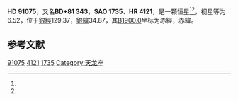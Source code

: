 {{Starbox begin
| name = HD 91075
}}
{{Starbox observe
| epoch = [[J2000.0|J2000.0]]
| constell = {{星座名待查}}<ref name=SIMBAD>{{cite web
 | url=http://simbad.u-strasbg.fr/simbad/sim-id?Ident=HR+4121
 | title =Pulsating variable Star
 | publisher=Centre de Données astronomiques de Strasbourg
 | work=SIMBAD
 | accessdate=2012-07-13}}</ref><ref name=DATA>{{cite web
 | url=http://vizier.u-strasbg.fr/viz-bin/VizieR-5?-out.add=.&-source=5050&-corr=PK=HR&-out.max=9999&HR=4121
 | title=VizieR Detailed Page
 | accessdate=2012-07-13
 | archive-date=2016-03-05
 | archive-url=https://web.archive.org/web/20160305101646/http://vizier.u-strasbg.fr/viz-bin/VizieR-5?-out.add=.&-source=5050&-corr=PK=HR&-out.max=9999&HR=4121
 | dead-url=no
 }}</ref>
| 星官 = 
| ra = {{RA|10|36|1.7}}<ref name=SIMBAD /><ref name=DATA />
| dec = {{DEC|+80|29|40}}<ref name=SIMBAD /><ref name=DATA />
| appmag_v = 6.52<ref name=SIMBAD /><ref name=DATA />
}}
{{Starbox character
| class = gG4<ref name=SIMBAD /><ref name=DATA />
| b-v = 0.95<ref name=SIMBAD /><ref name=DATA />
| u-b = 0.74<ref name=SIMBAD /><ref name=DATA />
| r-i = <ref name=SIMBAD /><ref name=DATA />
| variable = 
}}
{{Starbox astrometry
| radial_v = 0.74
| prop_mo_ra = -11
| parallax = 
| p_error = 
}}
{{Starbox catalog
| names =BD+81 343，[[SAO星表|SAO]] 1735，[[HD星表|HD]] 91075，[[HR星表|HR]] 4121}}
{{Starbox reference |Simbad=HR+4121}}
{{Starbox end}}

'''HD 91075'''，又名'''BD+81 343'''，'''SAO 1735'''、'''HR 4121'''，是一颗恒星<ref name=SIMBAD /><ref name=DATA />，视星等为6.52，位于[[銀道座標系|銀經]]129.37，[[銀道座標系|銀緯]]34.87，其[[B1900.0|B1900.0]]坐标为赤經{{RA|10|25|44.3}}，赤緯{{DEC|+81|34.87|36}}。

== 参考文献 ==
{{reflist}}

{{star-stub}}

[[Category:HD和HDE天體|91075]]
[[Category:HR天體|4121]]
[[Category:SAO天體|1735]]
[[Category:天龙座|Category:天龙座]]